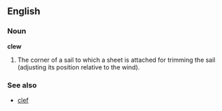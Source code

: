 ==English==

===Noun===
'''clew'''
# {{nautical}} The corner of a sail to which a sheet is attached for trimming the sail (adjusting its position relative to the wind).

===See also===
* [[clef]]